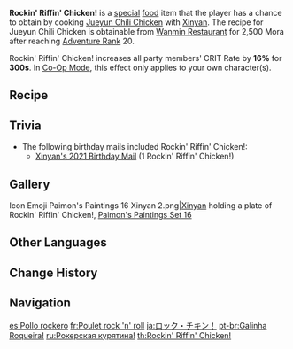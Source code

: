 {{Food Infobox
|id              = 108174
|description     = Its demonic appearance hides an absolutely demonic spiciness. Eat it, tear up, eat some more, and don't stop till you drop! Surely only a demon could have invented such a dish!
|image           = Item Rockin' Riffin' Chicken!.png
|type            = ATK-Boosting Dishes
|effectType      = CRIT Rate Up
|effect          = Increases all party members' CRIT Rate by '''16%''' for 300s
|eff_att1        = CRIT Rate
|quality         = 2
|base            = Jueyun Chili Chicken
|character       = Xinyan
}}
'''Rockin' Riffin' Chicken!''' is a [[Special Dish|special]] [[food]] item that the player has a chance to obtain by cooking [[Jueyun Chili Chicken]] with [[Xinyan]]. The recipe for Jueyun Chili Chicken is obtainable from [[Wanmin Restaurant]] for 2,500 Mora after reaching [[Adventure Rank]] 20.

Rockin' Riffin' Chicken! increases all party members' CRIT Rate by '''16%''' for '''300s'''. In [[Co-Op Mode]], this effect only applies to your own character(s).

==Recipe==
{{Recipe
|Fowl = 2
|Jueyun Chili = 1
|Pepper = 1
|character = Xinyan
|type = Cooking
|sort = Fowl;Jueyun Chili;Pepper
}}

==Trivia==
* The following birthday mails included Rockin' Riffin' Chicken!:
** [[Mail/Waitin' for ya! (2021-10-16)|Xinyan's 2021 Birthday Mail]] (1 Rockin' Riffin' Chicken!)

==Gallery==
<gallery>
Icon Emoji Paimon's Paintings 16 Xinyan 2.png|[[Xinyan]] holding a plate of Rockin' Riffin' Chicken!, [[HoYoLAB/Paimon's Paintings#Set 16|Paimon's Paintings Set 16]]
</gallery>

==Other Languages==
{{Other Languages
|en      = Rockin' Riffin' Chicken!
|zhs     = 摇・滚・鸡！
|zhs_rm  = Yáo - Gǔn - Jī!
|zht     = 搖・滾・雞！
|zht_rm  = Yáo - Gǔn - Jī!
|zh_tl   = Rock 'n' Roll Chicken!
|ja      = ロック・チキン！
|ja_rm   = Rokku Chikin!
|ja_tl   = Rock Chicken!
|ko      = 로・큰・닭!
|ko_rm   = Ro - Keun - Dak!
|ko_tl   = Rock'n'Chicken!
|es      = Pollo rockero
|es_tl   = Rocking Chicken
|fr      = Poulet rock 'n' roll
|fr_tl   = Rock 'n' Roll Chicken
|ru      = Рокерская курятина!
|ru_tl   = Rocker Chicken!
|th      = Rockin' Riffin' Chicken!
|vi      = Gà Rock and Roll!
|vi_tl   = Rock and Roll Chicken!
|de      = Höllenhühnchen!
|de_tl   = Hell Chicken!
|id      = Rockin' Riffin' Chicken!
|pt      = Galinha Roqueira!
|pt_tl   = 
|tr      = Rock'n Tavuk
|tr_tl   = 
|it      = Pollo rock 'n' roll!
|it_tl   = 
}}

==Change History==
{{Change History|1.1}}

==Navigation==
{{Food Navbox|type=Special Dishes}}

[[es:Pollo rockero]]
[[fr:Poulet rock 'n' roll]]
[[ja:ロック・チキン！]]
[[pt-br:Galinha Roqueira!]]
[[ru:Рокерская курятина!]]
[[th:Rockin' Riffin' Chicken!]]